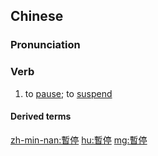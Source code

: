 {{also|暂停}}
==Chinese==
{{zh-forms|s=暂停}}

===Pronunciation===
{{zh-pron
|m=暫tíng
|c=zaam6 ting4
|h=pfs=chhiam-thìn
|mn=chiām-thêng
|cat=v
}}

===Verb===
{{zh-verb}}

# to [[pause]]; to [[suspend]]

====Derived terms====
{{zh-der|睡眠呼吸暫停}}

[[zh-min-nan:暫停]]
[[hu:暫停]]
[[mg:暫停]]